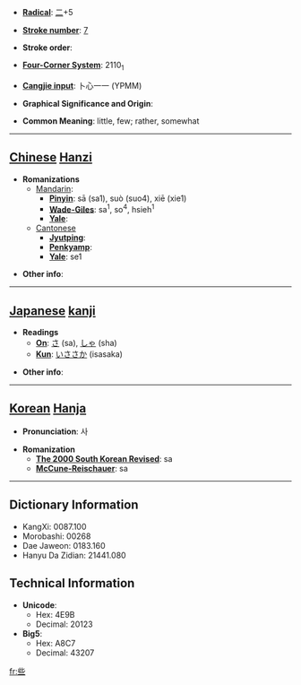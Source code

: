 * '''[[Wiktionary:Chinese radical index| Radical]]''': [[Wiktionary:Chinese radical index 二|二]]+5

* '''[[Wiktionary:Chinese total strokes index|Stroke number]]''': [[Wiktionary:Chinese total strokes index 7|7]]

* '''Stroke order''': 

* '''[[Wiktionary:Chinese four corner index|Four-Corner System]]''': 2110<sub>1</sub>

* '''[[Wiktionary:Chinese Cangjie index|Cangjie input]]''': 卜心一一 (YPMM)

* '''Graphical Significance and Origin''': 

* '''Common Meaning''': little, few; rather, somewhat

----

== [[Chinese]] [[Hanzi]] ==

* '''Romanizations'''
** [[Mandarin]]:
*** '''[[Pinyin]]''': sā (sa1), suò (suo4), xiē (xie1)
*** '''[[Wade-Giles]]''': sa<sup>1</sup>, so<sup>4</sup>, hsieh<sup>1</sup>
*** '''[[Yale]]''': 
**[[Cantonese]]
***'''[[Jyutping]]''':
***'''[[Penkyamp]]''': 
***'''[[Yale]]''': se1

* '''Other info''': 

----

== [[Japanese]] [[kanji]] ==

* '''Readings'''
** '''[[On]]''': [[さ]] (sa), [[しゃ]] (sha)
** '''[[Kun]]''': [[いささか]] (isasaka)

* '''Other info''':  

----

== [[Korean]] [[Hanja]] ==

* '''Pronunciation''': 사

* '''Romanization'''
** '''[[The 2000 South Korean Revised Romanization|The 2000 South Korean Revised]]''': sa
** '''[[McCune-Reischauer]]''': sa

----

== Dictionary Information ==

* KangXi: 0087.100
* Morobashi: 00268
* Dae Jaweon: 0183.160
* Hanyu Da Zidian: 21441.080

== Technical Information ==

* '''Unicode''':
** Hex: 4E9B
** Decimal: 20123
* '''Big5''':
** Hex: A8C7
** Decimal: 43207

[[fr:些]]